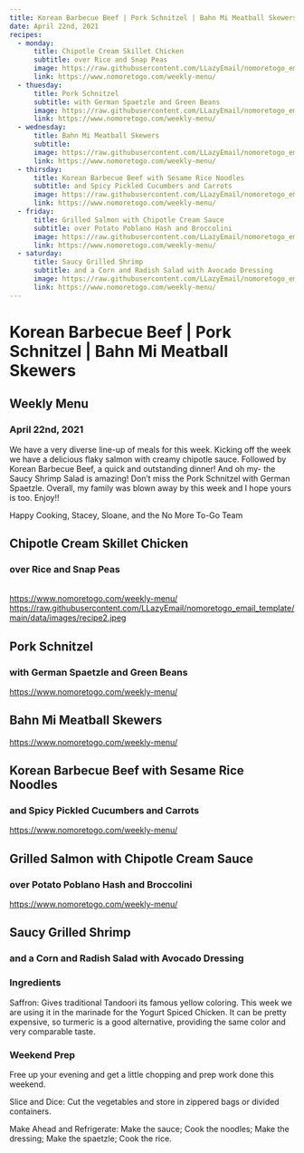 ```yaml
---
title: Korean Barbecue Beef | Pork Schnitzel | Bahn Mi Meatball Skewers
date: April 22nd, 2021
recipes:
  - monday:
      title: Chipotle Cream Skillet Chicken
      subtitle: over Rice and Snap Peas
      image: https://raw.githubusercontent.com/LLazyEmail/nomoretogo_email_template/main/data/images/recipe1.jpeg
      link: https://www.nomoretogo.com/weekly-menu/
  - thuesday:
      title: Pork Schnitzel
      subtitle: with German Spaetzle and Green Beans
      image: https://raw.githubusercontent.com/LLazyEmail/nomoretogo_email_template/main/data/images/recipe2.jpeg
      link: https://www.nomoretogo.com/weekly-menu/
  - wednesday:
      title: Bahn Mi Meatball Skewers
      subtitle: 
      image: https://raw.githubusercontent.com/LLazyEmail/nomoretogo_email_template/main/data/images/recipe3.jpeg
      link: https://www.nomoretogo.com/weekly-menu/
  - thirsday:
      title: Korean Barbecue Beef with Sesame Rice Noodles
      subtitle: and Spicy Pickled Cucumbers and Carrots
      image: https://raw.githubusercontent.com/LLazyEmail/nomoretogo_email_template/main/data/images/recipe4.jpeg
      link: https://www.nomoretogo.com/weekly-menu/
  - friday:
      title: Grilled Salmon with Chipotle Cream Sauce
      subtitle: over Potato Poblano Hash and Broccolini
      image: https://raw.githubusercontent.com/LLazyEmail/nomoretogo_email_template/main/data/images/recipe5.jpeg
      link: https://www.nomoretogo.com/weekly-menu/
  - saturday:
      title: Saucy Grilled Shrimp   
      subtitle: and a Corn and Radish Salad with Avocado Dressing
      image: https://raw.githubusercontent.com/LLazyEmail/nomoretogo_email_template/main/data/images/recipe6.jpeg
      link: https://www.nomoretogo.com/weekly-menu/
---
```


# Korean Barbecue Beef | Pork Schnitzel | Bahn Mi Meatball Skewers


## Weekly Menu
### April 22nd, 2021

We have a very diverse line-up of meals for this week. Kicking off the week we have a delicious flaky salmon with creamy chipotle sauce. Followed by Korean Barbecue Beef, a quick and outstanding dinner! And oh my- the Saucy Shrimp Salad is amazing! Don’t miss the Pork Schnitzel with German Spaetzle. Overall, my family was blown away by this week and I hope yours is too. Enjoy!!

Happy Cooking, 
Stacey, Sloane, and the No More To-Go Team



[](https://www.nomoretogo.com/weekly-menu/)

[](https://raw.githubusercontent.com/LLazyEmail/nomoretogo_email_template/main/data/images/recipe1.jpeg)
      
## Chipotle Cream Skillet Chicken
### over Rice and Snap Peas
      

[]()  
[]()
https://www.nomoretogo.com/weekly-menu/
https://raw.githubusercontent.com/LLazyEmail/nomoretogo_email_template/main/data/images/recipe2.jpeg
      
## Pork Schnitzel
### with German Spaetzle and Green Beans

[]()
[](    https://raw.githubusercontent.com/LLazyEmail/nomoretogo_email_template/main/data/images/recipe3.jpeg)
https://www.nomoretogo.com/weekly-menu/


## Bahn Mi Meatball Skewers
   
    
[]()
[](https://raw.githubusercontent.com/LLazyEmail/nomoretogo_email_template/main/data/images/recipe4.jpeg)

https://www.nomoretogo.com/weekly-menu/
  
      
## Korean Barbecue Beef with Sesame Rice Noodles
### and Spicy Pickled Cucumbers and Carrots
    
[]()
[](https://raw.githubusercontent.com/LLazyEmail/nomoretogo_email_template/main/data/images/recipe5.jpeg)

https://www.nomoretogo.com/weekly-menu/
     
      
## Grilled Salmon with Chipotle Cream Sauce
### over Potato Poblano Hash and Broccolini

[]()
[](https://raw.githubusercontent.com/LLazyEmail/nomoretogo_email_template/main/data/images/recipe6.jpeg)


https://www.nomoretogo.com/weekly-menu/
      
      
## Saucy Grilled Shrimp      
### and a Corn and Radish Salad with Avocado Dressing

    




### Ingredients

Saffron: Gives traditional Tandoori its famous yellow coloring. This week we are using it in the marinade for the Yogurt Spiced Chicken. It can be pretty expensive, so turmeric is a good alternative, providing the same color and very comparable taste.

### Weekend Prep

Free up your evening and get a little chopping and prep work done this weekend.

Slice and Dice: Cut the vegetables and store in zippered bags or divided containers.

Make Ahead and Refrigerate: Make the sauce; Cook the noodles; Make the dressing; Make the spaetzle; Cook the rice.
